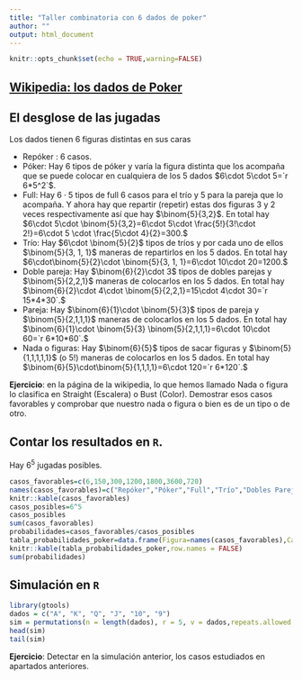 ```yaml
---
title: "Taller combinatoria con 6 dados de poker"
author: ""
output: html_document
---
```


```r
knitr::opts_chunk$set(echo = TRUE,warning=FALSE)
```

## [Wikipedia: los dados de Poker](https://en.wikipedia.org/wiki/Poker_dice)

## El desglose de las jugadas

Los dados tienen 6 figuras distintas en sus caras

* Repóker : $6$ casos.
* Póker: Hay 6 tipos de póker y varía la figura distinta que los acompaña  que se puede colocar en cualquiera de los 5 dados $6\cdot 5\cdot 5=`r 6*5^2`$.
* Full: Hay $6\cdot 5$ tipos de full 6 casos para el trío y 5 para la pareja que lo acompaña. Y ahora hay que repartir (repetir) estas dos figuras 3 y 2 veces respectivamente así que hay $\binom{5}{3,2}$. En total hay $6\cdot 5\cdot \binom{5}{3,2}=6\cdot 5\cdot \frac{5!}{3!\cdot 2!}=6\cdot 5 \cdot \frac{5\cdot 4}{2}=300.$ 
* Trío: Hay $6\cdot \binom{5}{2}$ tipos de tríos y por cada uno de ellos $\binom{5}{3, 1, 1}$ maneras de repartirlos en los 5 dados. En total hay 
$6\cdot\binom{5}{2}\cdot \binom{5}{3, 1, 1}=6\cdot 10\cdot 20=1200.$
* Doble pareja: Hay $\binom{6}{2}\cdot 3$ tipos de dobles parejas y  $\binom{5}{2,2,1}$ maneras de colocarlos en los 5 dados. En total hay $\binom{6}{2}\cdot 4\cdot \binom{5}{2,2,1}=15\cdot 4\cdot 30=`r 15*4*30`.$
* Pareja: Hay $\binom{6}{1}\cdot \binom{5}{3}$ tipos de pareja y  $\binom{5}{2,1,1,1}$ maneras de colocarlos en los 5 dados. En total hay $\binom{6}{1}\cdot \binom{5}{3} \binom{5}{2,1,1,1}=6\cdot 10\cdot 60=`r 6*10*60`.$
* Nada o figuras: Hay $\binom{6}{5}$ tipos de sacar figuras y  $\binom{5}{1,1,1,1,1}$ (o $5!$) maneras de colocarlos en los 5 dados. En total hay 
$\binom{6}{5}\cdot\binom{5}{1,1,1,1}=6\cdot 120=`r 6*120`.$

**Ejercicio**: en la página de la wikipedia, lo que hemos llamado Nada o figura lo clasifica en Straight (Escalera) o Bust (Color). Demostrar esos casos favorables y comprobar que nuestro nada o figura o bien es de un tipo o de otro.

## Contar los resultados en `R`.

Hay $6^5$ jugadas posibles.

```r
casos_favorables=c(6,150,300,1200,1800,3600,720)
names(casos_favorables)=c("Repóker","Póker","Full","Trío","Dobles Parejas","Pareja","Color")
knitr::kable(casos_favorables)
casos_posibles=6^5
casos_posibles
sum(casos_favorables)
probabilidades=casos_favorables/casos_posibles
tabla_probabilidades_poker=data.frame(Figura=names(casos_favorables),Casos=casos_favorables,Probabilidad=probabilidades)
knitr::kable(tabla_probabilidades_poker,row.names = FALSE)
sum(probabilidades)
```

## Simulación en `R`

```r
library(gtools)
dados = c("A", "K", "Q", "J", "10", "9")
sim = permutations(n = length(dados), r = 5, v = dados,repeats.allowed = TRUE)
head(sim)
tail(sim)
```

**Ejercicio**: Detectar en la simulación anterior, los casos estudiados en apartados anteriores.